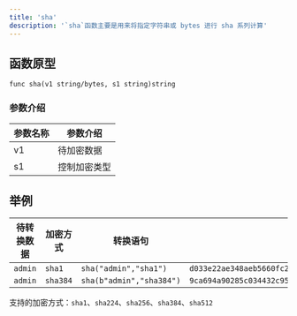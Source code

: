 ```yaml
---
title: 'sha'
description: '`sha`函数主要是用来将指定字符串或 bytes 进行 sha 系列计算'
---
```


## 函数原型

`func sha(v1 string/bytes, s1 string)string`

### 参数介绍

| 参数名称 | 参数介绍   |
|------|--------|
| v1   | 待加密数据  |
| s1   | 控制加密类型 |

## 举例

| 待转换数据   | 加密方式     | 转换语句                     | 输出结果                                                                                               |
|---------|----------|--------------------------|----------------------------------------------------------------------------------------------------|
| `admin` | `sha1`   | `sha("admin","sha1")`    | `d033e22ae348aeb5660fc2140aec35850c4da997`                                                         |
| `admin` | `sha384` | `sha(b"admin","sha384")` | `9ca694a90285c034432c9550421b7b9dbd5c0f4b6673f05f6dbce58052ba20e4248041956ee8c9a2ec9f10290cdc0782` |

支持的加密方式：`sha1`、`sha224`、`sha256`、`sha384`、`sha512`